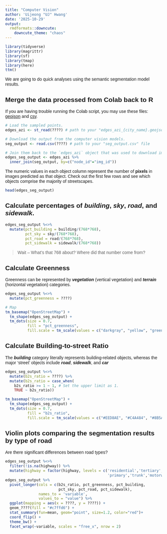 ```yaml
---
title: "Computer Vision"
author: 'Uijeong "UJ" Hwang'
date: '2025-10-29'
output:
  rmdformats::downcute:
    downcute_theme: "chaos"
---
```


<style type="text/css">
  body{
  font-family: Arial;
  }
</style>

```r
library(tidyverse)
library(magrittr)
library(sf)
library(tmap)
library(here)
ttm()
```

We are going to do quick analyses using the semantic segmentation model results.

## Merge the data processed from Colab back to R 

If you are having trouble running the Colab script, you may use these files: [geojson](https://ujhwang.github.io/urban-analytics-2025/Lab/module_4/edges_azi_atlanta.geojson) and [csv](https://ujhwang.github.io/urban-analytics-2025/Lab/module_4/seg_output.csv).

```r
# Load the sampled points.
edges_azi <- st_read(????) # path to your "edges_azi_{city_name}.geojson" file

# Download the output from the computer vision models.
seg_output <- read.csv(????) # path to your "seg_output.csv" file

# Join them back to the `edges_azi` object that was used to download images.
edges_seg_output <- edges_azi %>% 
  inner_join(seg_output, by=c("node_id"="img_id"))
```

The numeric values in each object column represent the number of **pixels** in images predicted as that object. Check out the first few rows and see which objects comprise the majority of streetscapes.

```r
head(edges_seg_output)
```


## Calculate percentages of ***building***, ***sky***, ***road***, and ***sidewalk***.


```r
edges_seg_output %<>% 
  mutate(pct_building = building/(768*768),
         pct_sky = sky/(768*768),
         pct_road = road/(768*768),
         pct_sidewalk = sidewalk/(768*768))
```

> Wait -- What's that 768 about? Where did that number come from?

## Calculate Greenness

Greenness can be represented by ***vegetation*** (vertical vegetation) and ***terrain*** (horizontal vegetation) categories. 
```r
edges_seg_output %<>%
  mutate(pct_greenness = ????)

# Map
tm_basemap("OpenStreetMap") +
  tm_shape(edges_seg_output) +
  tm_dots(size = 0.7,
          fill = "pct_greenness", 
          fill.scale = tm_scale(values = c("darkgray", "yellow", "green", "darkgreen")))
```

## Calculate Building-to-street Ratio

The ***building*** category literally represents building-related objects, whereas the major 'street' objects include ***road***, ***sidewalk***, and ***car***

```r
edges_seg_output %<>% 
  mutate(b2s_ratio = ????) %>% 
  mutate(b2s_ratio = case_when(
    b2s_ratio >= 1 ~ 1, # Set the upper limit as 1.
    TRUE ~ b2s_ratio))

tm_basemap("OpenStreetMap") +
  tm_shape(edges_seg_output) +
  tm_dots(size = 0.7,
          fill = "b2s_ratio", 
          fill.scale = tm_scale(values = c("#EED8AE", "#C4A484", "#8B5A2B", "brown")))
```

## Violin plots comparing the segmentation results by type of road

Are there significant differences between road types? 

```r
edges_seg_output %<>%
  filter(!is.na(highway)) %>% 
  mutate(highway = factor(highway, levels = c('residential','tertiary','secondary',
                                              'primary','trunk','motorway')))
edges_seg_output %>% 
  pivot_longer(cols = c(b2s_ratio, pct_greenness, pct_building, 
                        pct_sky, pct_road, pct_sidewalk), 
               names_to = 'variable', 
               values_to = "value") %>% 
  ggplot(mapping = aes(x = ????, y = ????)) +
  geom_????(fill = "#c7ffd6") +
  stat_summary(fun=mean, geom="point", size=1.2, color="red")+
  coord_flip() +
  theme_bw() +
  facet_wrap(~variable, scales = "free_x", nrow = 2)
```









